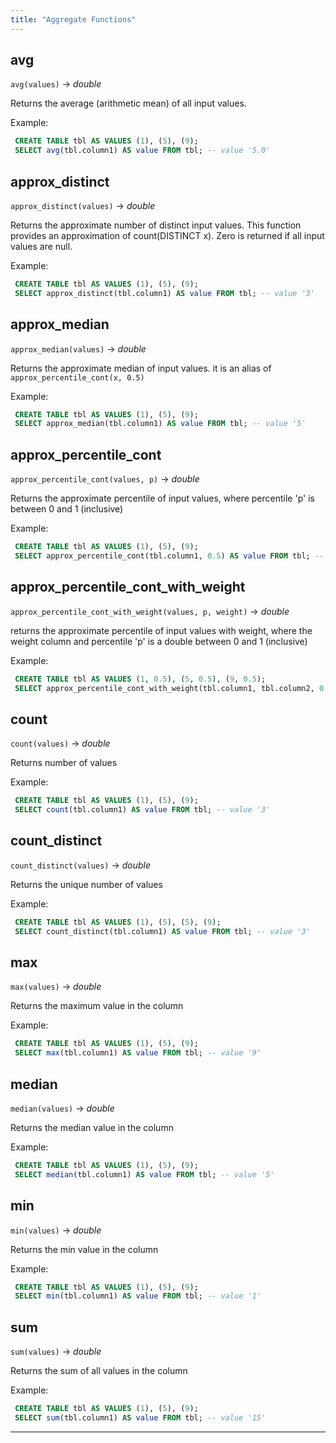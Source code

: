 ```yaml
---
title: "Aggregate Functions"
---
```

## avg

   `avg(values)` → *double*

Returns the average (arithmetic mean) of all input values.  

 
Example: 
```sql 
 CREATE TABLE tbl AS VALUES (1), (5), (9); 
 SELECT avg(tbl.column1) AS value FROM tbl; -- value '5.0' 
``` 
## approx_distinct

   `approx_distinct(values)` → *double*

Returns the approximate number of distinct input values. This function provides an approximation of count(DISTINCT x). Zero is returned if all input values are null. 

 
Example: 
```sql 
 CREATE TABLE tbl AS VALUES (1), (5), (9); 
 SELECT approx_distinct(tbl.column1) AS value FROM tbl; -- value '3' 
``` 
## approx_median

   `approx_median(values)` → *double*

Returns the approximate median of input values. it is an alias of `approx_percentile_cont(x, 0.5)` 

 
Example: 
```sql 
 CREATE TABLE tbl AS VALUES (1), (5), (9); 
 SELECT approx_median(tbl.column1) AS value FROM tbl; -- value '5' 
``` 
## approx_percentile_cont

   `approx_percentile_cont(values, p)` → *double*

Returns the approximate percentile of input values, where percentile 'p' is between 0 and 1 (inclusive) 

 
Example: 
```sql 
 CREATE TABLE tbl AS VALUES (1), (5), (9); 
 SELECT approx_percentile_cont(tbl.column1, 0.5) AS value FROM tbl; -- value '5' 
``` 
## approx_percentile_cont_with_weight

   `approx_percentile_cont_with_weight(values, p, weight)` → *double*

returns the approximate percentile of input values with weight, where the weight column and percentile 'p' is a double between 0 and 1 (inclusive) 

 
Example: 
```sql 
 CREATE TABLE tbl AS VALUES (1, 0.5), (5, 0.5), (9, 0.5); 
 SELECT approx_percentile_cont_with_weight(tbl.column1, tbl.column2, 0.5) AS value FROM tbl; -- value '7' 
``` 
## count

   `count(values)` → *double*

Returns number of values 

 
Example: 
```sql 
 CREATE TABLE tbl AS VALUES (1), (5), (9); 
 SELECT count(tbl.column1) AS value FROM tbl; -- value '3' 
``` 
## count_distinct

   `count_distinct(values)` → *double*

Returns the unique number of values 

 
Example: 
```sql 
 CREATE TABLE tbl AS VALUES (1), (5), (5), (9); 
 SELECT count_distinct(tbl.column1) AS value FROM tbl; -- value '3' 
``` 
## max

   `max(values)` → *double*

Returns the maximum value in the column 

 
Example: 
```sql 
 CREATE TABLE tbl AS VALUES (1), (5), (9); 
 SELECT max(tbl.column1) AS value FROM tbl; -- value '9' 
``` 
## median

   `median(values)` → *double*

Returns the median value in the column 

 
Example: 
```sql 
 CREATE TABLE tbl AS VALUES (1), (5), (9); 
 SELECT median(tbl.column1) AS value FROM tbl; -- value '5' 
``` 
## min

   `min(values)` → *double*

Returns the min value in the column 

 
Example: 
```sql 
 CREATE TABLE tbl AS VALUES (1), (5), (9); 
 SELECT min(tbl.column1) AS value FROM tbl; -- value '1' 
``` 
## sum

   `sum(values)` → *double*

Returns the sum of all values in the column 

 
Example: 
```sql 
 CREATE TABLE tbl AS VALUES (1), (5), (9); 
 SELECT sum(tbl.column1) AS value FROM tbl; -- value '15' 
``` 
-------------------------- 


